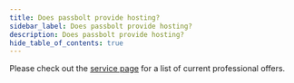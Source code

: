 ```yaml
---
title: Does passbolt provide hosting?
sidebar_label: Does passbolt provide hosting?
description: Does passbolt provide hosting?
hide_table_of_contents: true
---
```


Please check out the [service page](https://www.passbolt.com/services) for a list of current professional offers.
